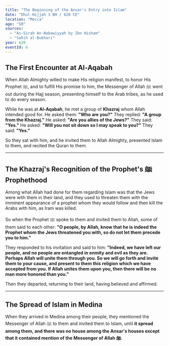 ```yaml
---
title: "The Beginning of the Ansar's Entry into Islam"
date: "Dhul-Hijjah 3 BH / 620 CE"
location: "Mecca"
age: "50"
sources:
  - "As-Sirah An-Nabawiyyah by Ibn Hisham"
  - "Sahih al-Bukhari"
year: 620
eventId: 6
---
```


## The First Encounter at Al-Aqabah

When Allah Almighty willed to make His religion manifest, to honor His Prophet ﷺ, and to fulfill His promise to him, the Messenger of Allah ﷺ went out during the Hajj season, presenting himself to the Arab tribes, as he used to do every season.

While he was at **Al-Aqabah**, he met a group of **Khazraj** whom Allah intended good for. He asked them: **"Who are you?"** They replied: **"A group from the Khazraj."** He asked: **"Are you allies of the Jews?"** They said: **"Yes."** He asked: **"Will you not sit down so I may speak to you?"** They said: **"Yes."**

So they sat with him, and he invited them to Allah Almighty, presented Islam to them, and recited the Quran to them.

---

## The Khazraj's Recognition of the Prophet's ﷺ Prophethood

Among what Allah had done for them regarding Islam was that the Jews were with them in their land, and they used to threaten them with the imminent appearance of a prophet whom they would follow and then kill the Arabs with him, as Iram was killed.

So when the Prophet ﷺ spoke to them and invited them to Allah, some of them said to each other: **"O people, by Allah, know that he is indeed the Prophet whom the Jews threatened you with, so do not let them precede you to him."**

They responded to his invitation and said to him: **"Indeed, we have left our people, and no people are entangled in enmity and evil as they are. Perhaps Allah will unite them through you. So we will go forth and invite them to your cause, and present to them this religion which we have accepted from you. If Allah unites them upon you, then there will be no man more honored than you."**

Then they departed, returning to their land, having believed and affirmed.

---

## The Spread of Islam in Medina

When they arrived in Medina among their people, they mentioned the Messenger of Allah ﷺ to them and invited them to Islam, until **it spread among them, and there was no house among the Ansar's houses except that it contained mention of the Messenger of Allah ﷺ**.